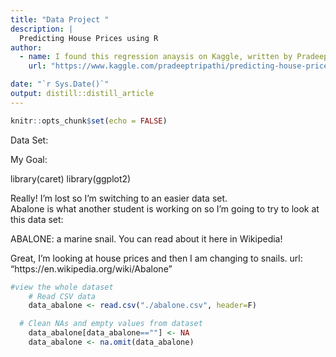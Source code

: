 ```yaml
---
title: "Data Project "
description: |
  Predicting House Prices using R 
author:
  - name: I found this regression anaysis on Kaggle, written by Pradeep Tripathi 
    url: "https://www.kaggle.com/pradeeptripathi/predicting-house-prices-using-r"

date: "`r Sys.Date()`"
output: distill::distill_article
---
```


```r
knitr::opts_chunk$set(echo = FALSE)
```

Data Set: 

My Goal: 

library(caret)
library(ggplot2)

Really!  I'm lost so I'm switching to an easier data set.  
Abalone is what another student is working on so I'm going to try to look at this data set: 

ABALONE:  a marine snail.  You can read about it here in Wikipedia!  

Great, I'm looking at house prices and then  I am changing to snails. 
url: "https://en.wikipedia.org/wiki/Abalone" 

```r
#view the whole dataset
    # Read CSV data
    data_abalone <- read.csv("./abalone.csv", header=F)

```

```r
  # Clean NAs and empty values from dataset
    data_abalone[data_abalone==""] <- NA
    data_abalone <- na.omit(data_abalone)
```

